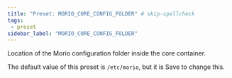 ```yaml
---
title: "Preset: MORIO_CORE_CONFIG_FOLDER" # skip-spellcheck
tags:
 - preset
sidebar_label: "MORIO_CORE_CONFIG_FOLDER"
---
```


Location of the Morio configuration folder inside the core container.

<Note>

The default value of this preset is `/etc/morio`, but it is <Label style="success">Save</Label> to change this.

</Note>
